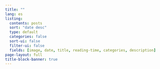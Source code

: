 ```yaml
---
title: ""
lang: es
listing:
  contents: posts
  sort: "date desc"
  type: default
  categories: false
  sort-ui: false
  filter-ui: false
  fields: [image, date, title, reading-time, categories, description]
page-layout: full
title-block-banner: true
---
```

